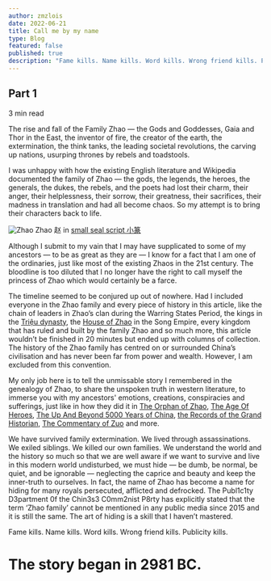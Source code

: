 ```yaml
---
author: zmzlois
date: 2022-06-21
title: Call me by my name
type: Blog
featured: false
published: true
description: "Fame kills. Name kills. Word kills. Wrong friend kills. Publicity kills."
---
```


## Part 1



3 min read


The rise and fall of the Family Zhao — the Gods and Goddesses, Gaia and Thor in the East, the inventor of fire, the creator of the earth, the extermination, the think tanks, the leading societal revolutions, the carving up nations, usurping thrones by rebels and toadstools.

I was unhappy with how the existing English literature and Wikipedia documented the family of Zhao — the gods, the legends, the heroes, the generals, the dukes, the rebels, and the poets had lost their charm, their anger, their helplessness, their sorrow, their greatness, their sacrifices, their madness in translation and had all become chaos. So my attempt is to bring their characters back to life.

![Zhao](https://miro.medium.com/v2/resize:fit:926/format:webp/1*C5kASleB2UvrqmZ3pGV4bw.jpeg
)
Zhao 赵 in [small seal script 小篆](https://en.wikipedia.org/wiki/Small_seal_script)

Although I submit to my vain that I may have supplicated to some of my ancestors — to be as great as they are — I know for a fact that I am one of the ordinaries, just like most of the existing Zhaos in the 21st century. The bloodline is too diluted that I no longer have the right to call myself the princess of Zhao which would certainly be a farce.

The timeline seemed to be conjured up out of nowhere. Had I included everyone in the Zhao family and every piece of history in this article, like the chain of leaders in Zhao’s clan during the Warring States Period, the kings in the [Triệu dynasty](https://en.wikipedia.org/wiki/Tri%E1%BB%87u_dynasty), the [House of Zhao](https://en.wikipedia.org/wiki/House_of_Zhao) in the Song Empire, every kingdom that has ruled and built by the family Zhao and so much more, this article wouldn’t be finished in 20 minutes but ended up with columns of collection. The history of the Zhao family has centred on or surrounded China’s civilisation and has never been far from power and wealth. However, I am excluded from this convention.

My only job here is to tell the unmissable story I remembered in the genealogy of Zhao, to share the unspoken truth in western literature, to immerse you with my ancestors' emotions, creations, conspiracies and sufferings, just like in how they did it in [The Orphan of Zhao](https://www.youtube.com/watch?v=Pd__W_hG340&ab_channel=RoyalShakespeareCompany), [The Age Of Heroes](https://mydramalist.com/11240-the-age-of-heroes), [The Up And Beyond 5000 Years of China](https://zh.m.wikipedia.org/zh-hans/%E4%B8%8A%E4%B8%8B%E4%BA%94%E5%8D%83%E5%B9%B4), [the Records of the Grand Historian](https://www.amazon.com/Records-Grand-Historian-Qin-Dynasty/dp/0231081693), [The Commentary of Zuo](https://en.wikipedia.org/wiki/Zuo_Zhuan) and more.

We have survived family extermination. We lived through assassinations. We exiled siblings. We killed our own families. We understand the world and the history so much so that we are well aware if we want to survive and live in this modern world undisturbed, we must hide — be dumb, be normal, be quiet, and be ignorable — neglecting the caprice and beauty and keep the inner-truth to ourselves. In fact, the name of Zhao has become a name for hiding for many royals persecuted, afflicted and defrocked. The Publ1c1ty D3partment 0f the Chin3s3 C0mm2nist P8rty has explicitly stated that the term ‘Zhao family’ cannot be mentioned in any public media since 2015 and it is still the same. The art of hiding is a skill that I haven’t mastered.

Fame kills. Name kills. Word kills. Wrong friend kills. Publicity kills.

# The story began in 2981 BC.
